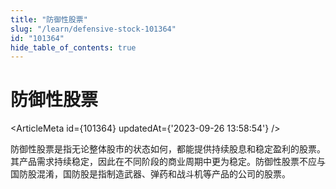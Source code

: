 ```yaml
---
title: "防御性股票"
slug: "/learn/defensive-stock-101364"
id: "101364"
hide_table_of_contents: true
---
```



# 防御性股票

<ArticleMeta id={101364} updatedAt={'2023-09-26 13:58:54'} />
<div className='border-solid border-b border-t-0 my-4 border-[var(--ifm-color-gray-300)]' />

防御性股票是指无论整体股市的状态如何，都能提供持续股息和稳定盈利的股票。其产品需求持续稳定，因此在不同阶段的商业周期中更为稳定。防御性股票不应与国防股混淆，国防股是指制造武器、弹药和战斗机等产品的公司的股票。
